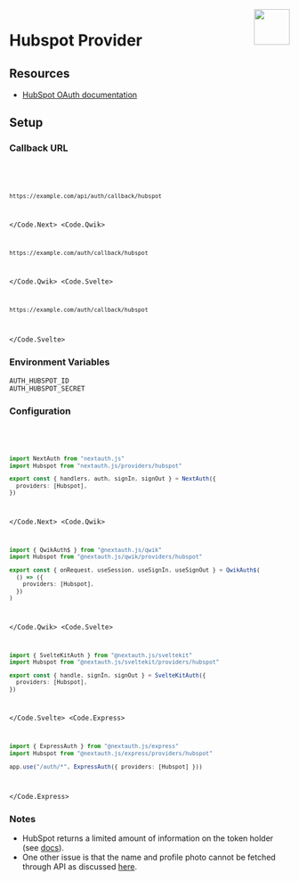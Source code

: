 
<img align="right" src="/img/providers/hubspot.svg" height="64" width="64" />

# Hubspot Provider

## Resources

- [HubSpot OAuth documentation](https://developers.hubspot.com/docs/api/oauth-quickstart-guide)

## Setup

### Callback URL

<Code>
  <Code.Next>

```bash
https://example.com/api/auth/callback/hubspot
```

  </Code.Next>
  <Code.Qwik>

```bash
https://example.com/auth/callback/hubspot
```

  </Code.Qwik>
  <Code.Svelte>

```bash
https://example.com/auth/callback/hubspot
```

  </Code.Svelte>
</Code>

### Environment Variables

```
AUTH_HUBSPOT_ID
AUTH_HUBSPOT_SECRET
```

### Configuration

<Code>
  <Code.Next>

```ts filename="/auth.ts"
import NextAuth from "nextauth.js"
import Hubspot from "nextauth.js/providers/hubspot"

export const { handlers, auth, signIn, signOut } = NextAuth({
  providers: [Hubspot],
})
```

  </Code.Next>
  <Code.Qwik>
  
```ts filename="/src/routes/plugin@auth.ts"
import { QwikAuth$ } from "@nextauth.js/qwik"
import Hubspot from "@nextauth.js/qwik/providers/hubspot"

export const { onRequest, useSession, useSignIn, useSignOut } = QwikAuth$(
  () => ({
    providers: [Hubspot],
  })
)
```

  </Code.Qwik>
  <Code.Svelte>

```ts filename="/src/auth.ts"
import { SvelteKitAuth } from "@nextauth.js/sveltekit"
import Hubspot from "@nextauth.js/sveltekit/providers/hubspot"

export const { handle, signIn, signOut } = SvelteKitAuth({
  providers: [Hubspot],
})
```

  </Code.Svelte>
  <Code.Express>

```ts filename="/src/app.ts"
import { ExpressAuth } from "@nextauth.js/express"
import Hubspot from "@nextauth.js/express/providers/hubspot"

app.use("/auth/*", ExpressAuth({ providers: [Hubspot] }))
```

  </Code.Express>
</Code>

### Notes

- HubSpot returns a limited amount of information on the token holder (see [docs](https://legacydocs.hubspot.com/docs/methods/oauth2/get-access-token-information)).
- One other issue is that the name and profile photo cannot be fetched through API as discussed [here](https://community.hubspot.com/t5/APIs-Integrations/Profile-photo-is-not-retrieved-with-User-API/m-p/325521).
